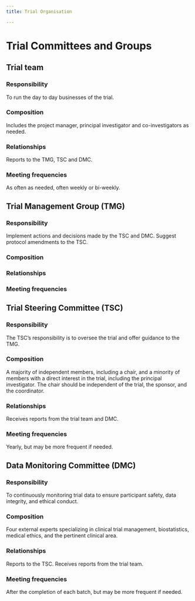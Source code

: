 ```yaml
---
title: Trial Organisation

---
```


# Trial Committees and Groups

## Trial team

### Responsibility

To run the day to day businesses of the trial.

### Composition

Includes the project manager, principal investigator and co-investigators as needed. 

### Relationships

Reports to the TMG, TSC and DMC.

### Meeting frequencies

As often as needed, often weekly or bi-weekly.

## Trial Management Group (TMG)

### Responsibility

Implement actions and decisions made by the TSC and DMC. Suggest protocol amendments to the TSC.

### Composition

### Relationships

### Meeting frequencies

## Trial Steering Committee (TSC)

### Responsibility

The TSC's responsibility is to oversee the trial and offer guidance to the TMG.

### Composition

A majority of independent members, including a chair, and a minority of members with a direct interest in the trial, including the principal investigator. The chair should be independent of the trial, the sponsor, and the coordinator.

### Relationships

Receives reports from the trial team and DMC.

### Meeting frequencies

Yearly, but may be more frequent if needed.

## Data Monitoring Committee (DMC)

### Responsibility

To continuously monitoring trial data to ensure participant safety, data integrity, and ethical conduct. 

### Composition

Four external experts specializing in clinical trial management, biostatistics, medical ethics, and the pertinent clinical area.

### Relationships

Reports to the TSC. Receives reports from the trial team.

### Meeting frequencies

After the completion of each batch, but may be more frequent if needed.